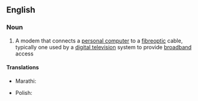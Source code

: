 ==English==

===Noun===
{{wikipedia}}
{{en-noun}}

# {{lb|en|Internet}} A modem that connects a [[personal computer]] to a [[fibreoptic]] cable, typically one used by a [[digital television]] system to provide [[broadband]] access

====Translations====
{{trans-top|A modem that connects a personal computer to a fibreoptic cable}}
* Marathi: {{t|mr|केबल मोडेम|m|tr=kebala moḍema|sc=Deva}}
{{trans-mid}}
* Polish: {{t|pl|modem kablowy|m}}
{{trans-bottom}}